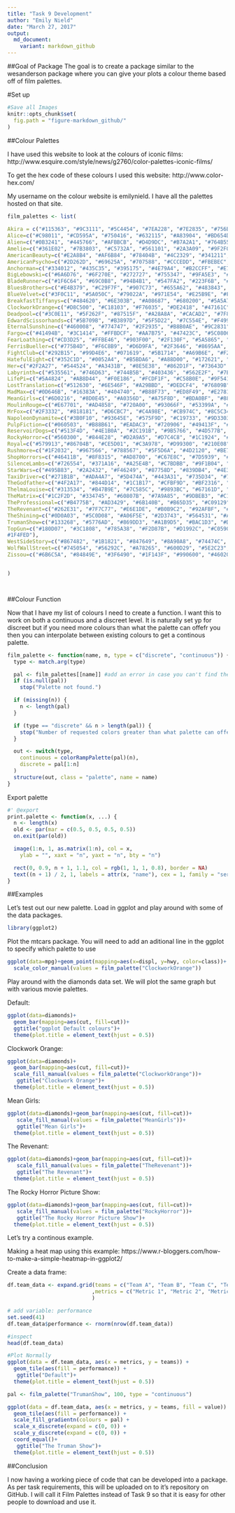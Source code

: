 ```yaml
---
title: "Task 9 Development"
author: "Emily Nield"
date: "March 27, 2017"
output:
  md_document:
    variant: markdown_github
---
```


##Goal of Package
The goal is to create a package similar to the wesanderson package where you can give your plots a colour theme based off of film palettes. 

#Set up
```r
#Save all Images
knitr::opts_chunk$set(
  fig.path = "figure-markdown_github/"
)
```


##Colour Palettes

I have used this website to look at the colours of iconic films: http://www.esquire.com/style/news/g2760/color-palettes-iconic-films/

To get the hex code of these colours I used this website: http://www.color-hex.com/

My username on the colour website is emilynield. I have all the palettes hosted on that site. 


```r
film_palettes <- list(
  
Akira = c("#115363", "#9C3111", "#5C4454", "#7EA228", "#7E2835", "#756B30", "#03182D", "#9D0500", "#1A3330", "#1F2549"),
Alice=c("#C98011", "#CD595A", "#750416", "#632115", "#A83904", "#BD654D", "#CBAA99", "#9A9460", "#845F0E", "#312F1A"),
Alien=c("#0B3241", "#445766", "#AFBBCB", "#D4D9DC", "#B7A2A1", "#764B55", "#362724"),
Amelie=c("#361E02", "#7B3803", "#C5732A", "#561101", "#2A3A09", "#9F2F01"),
AmericanBeauty=c("#E2A8B4", "#AF6B84", "#78404B", "#4C2329", "#341211", "#2B0007", "#480001", "#7A0300", "#860315", "#B8133D"),
AmericanPsycho=c("#2D262D", "#69625A", "#707588", "#CCCEDD", "#FBEBEC", "#BCA196", "#6E4D48", "#442520", "#240E11"),
Anchorman=c("#334012", "#435C35", "#395175", "#4E79A4", "#B2CCFF", "#E7CBDA", "#A87469", "#5F3C38", "#251515"),
BigLebowski=c("#6A6D76", "#6F270E", "#272727", "#755347", "#9FA5E3", "#968F7F", "#455A5B", "#663E0B", "#825167", "#38394D"),
BladeRunner=c("#1F6C64", "#69C0B8", "#94B4B1", "#547FA2", "#223F6B", "#182132", "#3B2D47", "#65507B", "#936B85", "#6C3F42"),
BluesBrothers=c("#E4B379", "#C29F7F", "#907C73", "#655A62", "#483843", "#291E22", "#321D18", "#523B2D", "#917F71"),
BlueVelvet=c("#3F0C11", "#5A050C", "#79022A", "#971E54", "#E25B9E", "#FDA9DD", "#F4BCC7"),
BreakfastTiffanys=c("#484620", "#6E303B", "#A08687", "#680200", "#5A5A7E", "#6C473F", "#3F7A88"),
ClockworkOrange=c("#D8C500", "#C18103", "#F76035", "#DE2418", "#47161C", "#1E131B", "#23284E", "#2557D0", "#233C26"),
Deadpool=c("#3C0E11", "#5F262F", "#87515F", "#A28A8A", "#CACAD2", "#7F8595", "#34424F", "#131C23"),
EdwardScissorhands=c("#5B709B", "#B3897D", "#5F5D22", "#7C554E", "#F49987", "#C67DB4", "#A9A969", "#9593A0", "#F36E4B"),
EternalSunshine=c("#460008", "#774747", "#2F2935", "#B8B0AE", "#9C2831", "#C1A991", "#90604C", "#81747D"),
Fargo=c("#41494B", "#3C1414", "#FFBDCF", "#AA7B75", "#47423C", "#5C0806", "#E1ECFE", "#FE7A87"),
FearLoathing=c("#CD3D25", "#FFBE46", "#903F00", "#2F130F", "#5A5865", "#3E350C"),
FerrisBueller=c("#775B4D", "#F6C8B9", "#D6D9FA", "#2F3646", "#8695AA", "#495B67", "#0D0B10", "#817775"),
FightClub=c("#292B15", "#99D4E6", "#071619", "#5B1714", "#A69B6E", "#F2BE37", "#C0B9E5", "#30DDA7"),
HatefulEight=c("#352C1D", "#0052A4", "#B5BDA6", "#A88D00", "#172621", "#27130A", "#8C0501", "#6B5E18", "#4C4C42"),
Her=c("#2F2A27", "#544524", "#A3431B", "#8E5E38", "#862D1F", "#73643D" ,"#A06919", "#E4C9AE", "#46382D"),
Labyrinth=c("#535561", "#746D63", "#744B5B", "#403436", "#562E2F", "#7E5F64", "#3C2619", "#666A85", "#151316"),
LifePi=c("#5A4824", "#AB8D44", "#F0E186", "#FCDF1F", "#C58B0E", "#9F5410", "#9E3C17", "#BC3F09", "#B20405"),
LostTranslation=c("#512630", "#6E546F", "#A29BBD", "#DEDCF4", "#76809B", "#344358", "#080D20"),
MadMax=c("#0D646B", "#16383A", "#404740", "#B88F73", "#ED8F49", "#E27812", "#5C2A09", "#2E1612", "#0F1217"),
MeanGirls=c("#6D0216", "#8D0E45", "#A0356D", "#A75F8D", "#BDA0BF", "#887A9D", "#56507C", "#32243E", "#150F19"),
MoulinRouge=c("#E67701", "#AD4858", "#720A00", "#93066F", "#53399A", "#002992", "#4E6344"),
MrFox=c("#2F3332", "#818181", "#D6CBC7", "#C4A98E", "#CB974C", "#8C5C34", "#43290E", "#362F1F"),
NapoleonDynamite=c("#3B0F10", "#93645E", "#575F9D", "#C19733", "#9D3303", "#D1CDDC", "#4B3F3F", "#7C434A"),
PulpFiction=c("#060503", "#B88B61", "#EADAC3", "#720906", "#49413F", "#3E5BFF", "#323B36"),
ReservoirDogs=c("#513F4D", "#4E1B0A", "#2C191B", "#9B5766", "#4D577B", "#5B383C", "#DABBE5", "#A27F85"),
RockyHorror=c("#560300", "#844E28", "#D2A9A5", "#D7C4C8", "#1C1924", "#320D15", "#AC2300"),
Royal=c("#579913","#86704B", "#CE5D01", "#C3A978", "#D99300", "#210E08", "#6E522A"),
Rushmore=c("#1F2032", "#967566", "#788567", "#5F5D6A", "#4D2120", "#BE7C66", "#474644", "#283523", "#342721"),
ShopHorrors=c("#46411B", "#8F8315", "#AD8700", "#C67E8C", "#7D5939", "#8C4738", "#5A0103"),
SilenceLambs=c("#726554", "#371A16", "#A25E4B", "#C7BDBB", "#9F1B04", "#613613", "#7F3623", "#DCB8A2"),
StarWars=c("#495B83", "#2A2432", "#F46249", "#87758D", "#839DB4", "#4E321A", "#E5BFA8", "#96AE96"),
TaxiDriver=c("#271B1B", "#ADA4A7", "#5D474A", "#443A31", "#735D34", "#784542", "#847A83", "#AB938F", "#5A5F3F"),
TheGodfather=c("#4F2A17", "#844D14", "#1C1B17", "#CFBF9D", "#BF2316", "#EBAE5E", "#B7801C","#4B3C1D"),
ThelmaLouise=c("#313534", "#B47B9E", "#7C585C", "#9893BC", "#67161D", "#472C17", "#6D695E", "#CA927B", "#8898B1", "#5F7753"),
TheMatrix=c("#1C2F2D", "#334745", "#60807B", "#7A9A85", "#9DBEB3", "#C1D6C3", "#DCEEF0"),
TheProfessional=c("#B4775B", "#AD3429", "#6B140B", "#B65D35", "#C09129", "#464E29", "#9C8C73", "#3D4753", "#040001"),
TheRevenant=c("#262E31", "#7F7C77", "#E6E1DE", "#B0B9C2", "#92AFBF", "#4F8BA7", "#103E55"),
TheShining=c("#0D0A03", "#5C0D08", "#A06F5E", "#2D3743", "#564531", "#A33D15", "#698A91", "#3B5E36", "#F79787"),
TrumanShow=c("#133268", "#5776AD", "#869DD3", "#A1B9D5", "#BAC1D3", "#D7D1DB", "#A6A6B0", "#585D70", "#262431"),
TopGun=c("#180D07", "#3C1808", "#785A38", "#F2D87B", "#D1992C", "#C0590E", "#760E0F", "#04163C", "
#1F4FED"),
WestSideStory=c("#867482", "#1B1821", "#847649", "#8A90A8", "#74474C", "#46413E", "#5D1628", "#322626"),
WolfWallStreet=c("#745054", "#56292C", "#A78265", "#600D29", "#5E2C23", "#E8D3C2", "#B57F75", "#624352", "#11131F"),
Zissou=c("#6B6C5A", "#84849E", "#3F6490", "#1F143F", "#990600", "#460203", "#24100F")


)




```


##Colour Function

Now that I have my list of colours I need to create a function. I want this to work on both a continuous and a discreet level. It is naturally set yp  for discreet but if you need more colours than what the palette can offefr you then you can interpolate between existing colours to get a continous palette. 


```r
film_palette <- function(name, n, type = c("discrete", "continuous")) {
  type <- match.arg(type)

  pal <- film_palettes[[name]] #add an error in case you can't find the name of the palette
  if (is.null(pal))
    stop("Palette not found.")

  if (missing(n)) {
    n <- length(pal)
  }

  if (type == "discrete" && n > length(pal)) {
    stop("Number of requested colors greater than what palette can offer") #add an error if person is using discreet but there are not enough colour options in that palette
  }

  out <- switch(type,
    continuous = colorRampPalette(pal)(n),
    discrete = pal[1:n]
  )
  structure(out, class = "palette", name = name)
}

```


Export palette
```r
#' @export
print.palette <- function(x, ...) {
  n <- length(x)
  old <- par(mar = c(0.5, 0.5, 0.5, 0.5))
  on.exit(par(old))

  image(1:n, 1, as.matrix(1:n), col = x,
    ylab = "", xaxt = "n", yaxt = "n", bty = "n")

  rect(0, 0.9, n + 1, 1.1, col = rgb(1, 1, 1, 0.8), border = NA)
  text((n + 1) / 2, 1, labels = attr(x, "name"), cex = 1, family = "serif")
}

```

##Examples

Let's test out our new palette. Load in ggplot and play around with some of the data packages.
```r
library(ggplot2)
```

Plot the mtcars package. You will need to add an aditional line in the ggplot to specify which palette to use
```r
ggplot(data=mpg)+geom_point(mapping=aes(x=displ, y=hwy, color=class))+ 
  scale_color_manual(values = film_palette("ClockworkOrange")) 
```


Play around with the diamonds data set. We will plot the same graph but with various movie palettes.

Default:
```r
ggplot(data=diamonds)+
  geom_bar(mapping=aes(cut, fill=cut))+
  ggtitle("ggplot Default colours")+
  theme(plot.title = element_text(hjust = 0.5))
```


Clockwork Orange:
```r
ggplot(data=diamonds)+
  geom_bar(mapping=aes(cut, fill=cut))+ 
  scale_fill_manual(values = film_palette("ClockworkOrange"))+
   ggtitle("Clockwork Orange")+
  theme(plot.title = element_text(hjust = 0.5))
```


Mean Girls:
```r
ggplot(data=diamonds)+geom_bar(mapping=aes(cut, fill=cut))+ 
   scale_fill_manual(values = film_palette("MeanGirls"))+
   ggtitle("Mean Girls")+
  theme(plot.title = element_text(hjust = 0.5))
```


The Revenant:
```r
ggplot(data=diamonds)+geom_bar(mapping=aes(cut, fill=cut))+ 
   scale_fill_manual(values = film_palette("TheRevenant"))+
   ggtitle("The Revenant")+
  theme(plot.title = element_text(hjust = 0.5))
```


The Rocky Horror Picture Show:
```r
ggplot(data=diamonds)+geom_bar(mapping=aes(cut, fill=cut))+ 
   scale_fill_manual(values = film_palette("RockyHorror"))+
   ggtitle("The Rocky Horror Picture Show")+
  theme(plot.title = element_text(hjust = 0.5))
```

Let's try a continous example. 

Making a heat map using this example: https://www.r-bloggers.com/how-to-make-a-simple-heatmap-in-ggplot2/

Create a data frame:
```r
df.team_data <- expand.grid(teams = c("Team A", "Team B", "Team C", "Team D")
                           ,metrics = c("Metric 1", "Metric 2", "Metric 3", "Metric 4", "Metric 5")
                           )

# add variable: performance
set.seed(41)
df.team_data$performance <- rnorm(nrow(df.team_data))

#inspect
head(df.team_data)
```
```r
#Plot Normally
ggplot(data = df.team_data, aes(x = metrics, y = teams)) +
  geom_tile(aes(fill = performance)) +
   ggtitle("Default")+
  theme(plot.title = element_text(hjust = 0.5))

```



```r
pal <- film_palette("TrumanShow", 100, type = "continuous")

ggplot(data = df.team_data, aes(x = metrics, y = teams, fill = value)) +
  geom_tile(aes(fill = performance)) + 
  scale_fill_gradientn(colours = pal) + 
  scale_x_discrete(expand = c(0, 0)) +
  scale_y_discrete(expand = c(0, 0)) + 
  coord_equal()+
   ggtitle("The Truman Show")+
  theme(plot.title = element_text(hjust = 0.5))
```



##Conclusion

I now having a working piece of code that can be developed into a package. As per task requirements, this will be uploaded on to it's repository on GitHub. I will call it Film Palettes instead of Task 9 so that it is easy for other people to download and use it. 